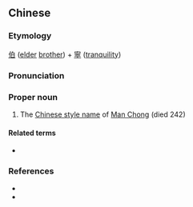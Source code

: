 ==Chinese==
{{zh-forms|s=伯宁}}

===Etymology===
[[伯]] ([[elder]] [[brother]]) + [[寧]] ([[tranquility]])

===Pronunciation===
{{zh-pron
|m=Bóníng
|cat=pn
}}

===Proper noun===
{{zh-proper noun}}

# The [[w:Chinese style name|Chinese style name]] of [[w:Man Chong|Man Chong]] (died 242)

====Related terms====
* {{l|zh|滿寵}}

===References===
* {{pedialite|滿寵|lang=zh}}
* {{pedialite|Man Chong}}